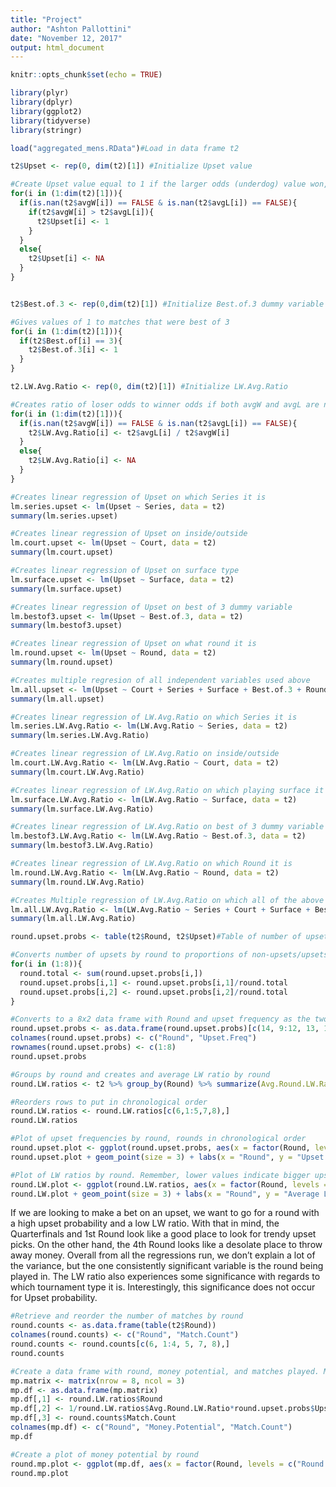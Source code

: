 ---
title: "Project"
author: "Ashton Pallottini"
date: "November 12, 2017"
output: html_document
---

```{r setup, include=FALSE}
knitr::opts_chunk$set(echo = TRUE)
```


```{r, warning=FALSE,  message=FALSE}
library(plyr)
library(dplyr)
library(ggplot2)
library(tidyverse)
library(stringr)
```


```{r}
load("aggregated_mens.RData")#Load in data frame t2

t2$Upset <- rep(0, dim(t2)[1]) #Initialize Upset value

#Create Upset value equal to 1 if the larger odds (underdog) value won, 0 if the smaller odds value won, and NA if either avgW or avgL is NaN
for(i in (1:dim(t2)[1])){
  if(is.nan(t2$avgW[i]) == FALSE & is.nan(t2$avgL[i]) == FALSE){
    if(t2$avgW[i] > t2$avgL[i]){
      t2$Upset[i] <- 1
    }
  }
  else{
    t2$Upset[i] <- NA
  }
}


t2$Best.of.3 <- rep(0,dim(t2)[1]) #Initialize Best.of.3 dummy variable

#Gives values of 1 to matches that were best of 3
for(i in (1:dim(t2)[1])){
  if(t2$Best.of[i] == 3){
    t2$Best.of.3[i] <- 1
  }
}

t2.LW.Avg.Ratio <- rep(0, dim(t2)[1]) #Initialize LW.Avg.Ratio

#Creates ratio of loser odds to winner odds if both avgW and avgL are not NaN and makes the value NA otherwise. Smaller values here are larger upsets.
for(i in (1:dim(t2)[1])){
  if(is.nan(t2$avgW[i]) == FALSE & is.nan(t2$avgL[i]) == FALSE){
    t2$LW.Avg.Ratio[i] <- t2$avgL[i] / t2$avgW[i]
  }
  else{
    t2$LW.Avg.Ratio[i] <- NA
  }
}

```


```{r}
#Creates linear regression of Upset on which Series it is
lm.series.upset <- lm(Upset ~ Series, data = t2)
summary(lm.series.upset)

#Creates linear regression of Upset on inside/outside
lm.court.upset <- lm(Upset ~ Court, data = t2)
summary(lm.court.upset)

#Creates linear regression of Upset on surface type
lm.surface.upset <- lm(Upset ~ Surface, data = t2)
summary(lm.surface.upset)

#Creates linear regression of Upset on best of 3 dummy variable
lm.bestof3.upset <- lm(Upset ~ Best.of.3, data = t2)
summary(lm.bestof3.upset)

#Creates linear regression of Upset on what round it is
lm.round.upset <- lm(Upset ~ Round, data = t2)
summary(lm.round.upset)

```


```{r}
#Creates multiple regresion of all independent variables used above
lm.all.upset <- lm(Upset ~ Court + Series + Surface + Best.of.3 + Round, data = t2) 
summary(lm.all.upset)
```


```{r}
#Creates linear regression of LW.Avg.Ratio on which Series it is
lm.series.LW.Avg.Ratio <- lm(LW.Avg.Ratio ~ Series, data = t2)
summary(lm.series.LW.Avg.Ratio)

#Creates linear regression of LW.Avg.Ratio on inside/outside
lm.court.LW.Avg.Ratio <- lm(LW.Avg.Ratio ~ Court, data = t2)
summary(lm.court.LW.Avg.Ratio)

#Creates linear regression of LW.Avg.Ratio on which playing surface it is
lm.surface.LW.Avg.Ratio <- lm(LW.Avg.Ratio ~ Surface, data = t2)
summary(lm.surface.LW.Avg.Ratio)

#Creates linear regression of LW.Avg.Ratio on best of 3 dummy variable
lm.bestof3.LW.Avg.Ratio <- lm(LW.Avg.Ratio ~ Best.of.3, data = t2)
summary(lm.bestof3.LW.Avg.Ratio)

#Creates linear regression of LW.Avg.Ratio on which Round it is
lm.round.LW.Avg.Ratio <- lm(LW.Avg.Ratio ~ Round, data = t2)
summary(lm.round.LW.Avg.Ratio)
```


```{r}
#Creates Multiple regression of LW.Avg.Ratio on which all of the above independent variable
lm.all.LW.Avg.Ratio <- lm(LW.Avg.Ratio ~ Series + Court + Surface + Best.of.3 + Round, data = t2)
summary(lm.all.LW.Avg.Ratio)
```


```{r}
round.upset.probs <- table(t2$Round, t2$Upset)#Table of number of upsets in each round

#Converts number of upsets by round to proportions of non-upsets/upsets by round in above table
for(i in (1:8)){
  round.total <- sum(round.upset.probs[i,])
  round.upset.probs[i,1] <- round.upset.probs[i,1]/round.total
  round.upset.probs[i,2] <- round.upset.probs[i,2]/round.total 
}

#Converts to a 8x2 data frame with Round and upset frequency as the two columns
round.upset.probs <- as.data.frame(round.upset.probs)[c(14, 9:12, 13, 15, 16),c(1,3)]
colnames(round.upset.probs) <- c("Round", "Upset.Freq")
rownames(round.upset.probs) <- c(1:8)
round.upset.probs

#Groups by round and creates and average LW ratio by round
round.LW.ratios <- t2 %>% group_by(Round) %>% summarize(Avg.Round.LW.Ratio = mean(LW.Avg.Ratio, na.rm = TRUE))

#Reorders rows to put in chronological order
round.LW.ratios <- round.LW.ratios[c(6,1:5,7,8),]
round.LW.ratios
```


```{r}
#Plot of upset frequencies by round, rounds in chronological order
round.upset.plot <- ggplot(round.upset.probs, aes(x = factor(Round, levels = c("Round Robin", "1st Round", "2nd Round", "3rd Round", "4th Round", "Quarterfinals", "Semifinals", "The Final")), y = Upset.Freq))
round.upset.plot + geom_point(size = 3) + labs(x = "Round", y = "Upset Frequency", title = "Upset Frequency of Tennis Matches by Round", subtitle = "Uses Straight Up Upsets")

#Plot of LW ratios by round. Remember, lower values indicate bigger upsets. This is essentially a weighted average. Rounds are in chronological order
round.LW.plot <- ggplot(round.LW.ratios, aes(x = factor(Round, levels = c("Round Robin", "1st Round", "2nd Round", "3rd Round", "4th Round", "Quarterfinals", "Semifinals", "The Final")), y = Avg.Round.LW.Ratio))
round.LW.plot + geom_point(size = 3) + labs(x = "Round", y = "Average Loss/Win Betting Ratios", title = "Tennis Upset Frequencies by Round", subtitle = "Weighted by Average Odds of Losers to Victors")
```

If we are looking to make a bet on an upset, we want to go for a round with a high upset probability and a low LW ratio. With that in mind, the Quarterfinals and 1st Round look like a good place to look for trendy upset picks. On the other hand, the 4th Round looks like a desolate place to throw away money. Overall from all the regressions run, we don't explain a lot of the variance, but the one consistently significant variable is the round being played in. The LW ratio also experiences some significance with regards to which tournament type it is. Interestingly, this significance does not occur for Upset probability.

```{r}
#Retrieve and reorder the number of matches by round
round.counts <- as.data.frame(table(t2$Round))
colnames(round.counts) <- c("Round", "Match.Count")
round.counts <- round.counts[c(6, 1:4, 5, 7, 8),]
round.counts

#Create a data frame with round, money potential, and matches played. Money potential is 1/LW * Upset probability. The higher this is, the better.
mp.matrix <- matrix(nrow = 8, ncol = 3)
mp.df <- as.data.frame(mp.matrix)
mp.df[,1] <- round.LW.ratios$Round
mp.df[,2] <- 1/round.LW.ratios$Avg.Round.LW.Ratio*round.upset.probs$Upset.Freq
mp.df[,3] <- round.counts$Match.Count
colnames(mp.df) <- c("Round", "Money.Potential", "Match.Count")
mp.df

#Create a plot of money potential by round
round.mp.plot <- ggplot(mp.df, aes(x = factor(Round, levels = c("Round Robin", "1st Round", "2nd Round", "3rd Round", "4th Round", "Quarterfinals", "Semifinals", "The Final")), y = Money.Potential)) + geom_point(size = mp.df$Match.Count^(1/3)/2) + labs(x = "Round", y = "Money Potential", title = "Money Potential of Betting by Round", subtitle = "Potential Derived as Upset Probability Times WL Ratio") + geom_hline(yintercept = mean(mp.df$Money.Potential), color = "red", linetype = "dashed") + geom_hline(yintercept =  median(mp.df$Money.Potential), color = "blue", linetype = "dashed") + geom_text(x = 8, y = .145, label = "Median", size = 2.5) + geom_text(x = 8, y = .129, label = "Mean", size = 2.5)
round.mp.plot
```

